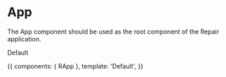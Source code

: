 

<Meta title="App" component={RApp} />

# App

The App component should be used as the root component of the Repair application.

<ArgsTable of={RApp} />

Default

<Canvas>
  <Story name="App">
    {{
      components: { RApp },
      template: '<r-app><r-app>Default</r-app></r-app>',
    }}
  </Story>
</Canvas>
